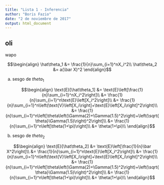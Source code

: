 ```yaml
---
title: "Lista 1 - Inferencia"
author: "Boris Fazio"
date: "2 de noviembre de 2017"
output: html_document
---
```


## oli

wapo

$$\begin{align}
\hat\theta_1 &= \frac{1}{n}\sum_{i=1}^nX_i^2\\
\hat\theta_2 &= a(\bar X)^2
\end{align}$$

a) sesgo de $theta_1$

$$\begin{align}
\text{E}[\hat\theta_1] &= \text{E}\left[\frac{1}{n}\sum_{i=1}^nX_i^2\right]\\
&= \frac{1}{n}\sum_{i=1}^n\text{E}\left[X_i^2\right]\\
&= \frac{1}{n}\sum_{i=1}^n\left(\text{V}\left[X_i\right]+\text{E}\left[X_i\right]^2\right)\\
&= \frac{1}{n}\sum_{i=1}^n\left[\theta\left(\Gamma(2)+\Gamma(1.5)^2\right)+\left(\sqrt{\theta}\Gamma(1.5)\right)^2\right]\\
&= \frac{1}{n}\sum_{i=1}^n\left[\theta(1+\pi)\right]\\
&= \theta(1+\pi)\\
\end{align}$$

b) sesgo de $theta_2$

$$\begin{align}
\text{E}[\hat\theta_2] &= \text{E}\left[\frac{1}{n}\bar X^2\right]\\
&= \frac{1}{n}\sum_{i=1}^n\text{E}\left[X_i^2\right]\\
&= \frac{1}{n}\sum_{i=1}^n\left(\text{V}\left[X_i\right]+\text{E}\left[X_i\right]^2\right)\\
&= \frac{1}{n}\sum_{i=1}^n\left[\theta\left(\Gamma(2)+\Gamma(1.5)^2\right)+\left(\sqrt{\theta}\Gamma(1.5)\right)^2\right]\\
&= \frac{1}{n}\sum_{i=1}^n\left[\theta(1+\pi)\right]\\
&= \theta(1+\pi)\\
\end{align}$$
